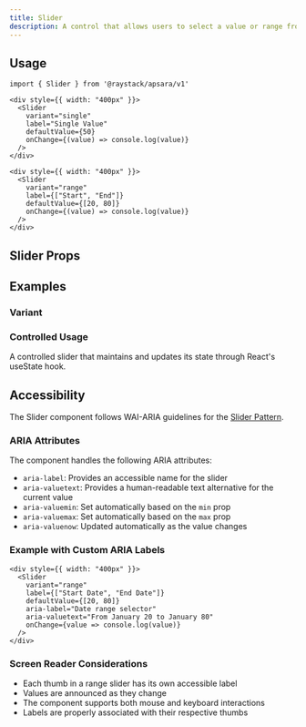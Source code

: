 ```yaml
---
title: Slider
description: A control that allows users to select a value or range from a given range.
---
```



<Demo data={playground} />

## Usage

```tsx
import { Slider } from '@raystack/apsara/v1'

<div style={{ width: "400px" }}>
  <Slider
    variant="single"
    label="Single Value"
    defaultValue={50}
    onChange={(value) => console.log(value)}
  />
</div>

<div style={{ width: "400px" }}>
  <Slider
    variant="range"
    label={["Start", "End"]}
    defaultValue={[20, 80]}
    onChange={(value) => console.log(value)}
  />
</div>
```

## Slider Props

<auto-type-table path="./props.ts" name="SliderProps" />

## Examples

### Variant

<Demo data={variantDemo} />

### Controlled Usage

A controlled slider that maintains and updates its state through React's useState hook.

<Demo data={controlDemo} />

## Accessibility

The Slider component follows WAI-ARIA guidelines for the [Slider Pattern](https://www.w3.org/WAI/ARIA/apg/patterns/slider/).

### ARIA Attributes

The component handles the following ARIA attributes:

- `aria-label`: Provides an accessible name for the slider
- `aria-valuetext`: Provides a human-readable text alternative for the current value
- `aria-valuemin`: Set automatically based on the `min` prop
- `aria-valuemax`: Set automatically based on the `max` prop
- `aria-valuenow`: Updated automatically as the value changes

### Example with Custom ARIA Labels

```tsx
<div style={{ width: "400px" }}>
  <Slider
    variant="range"
    label={["Start Date", "End Date"]}
    defaultValue={[20, 80]}
    aria-label="Date range selector"
    aria-valuetext="From January 20 to January 80"
    onChange={value => console.log(value)}
  />
</div>
```

### Screen Reader Considerations

- Each thumb in a range slider has its own accessible label
- Values are announced as they change
- The component supports both mouse and keyboard interactions
- Labels are properly associated with their respective thumbs

